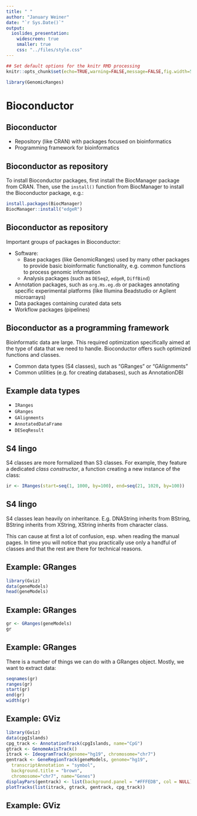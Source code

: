 ```yaml
---
title: " "
author: "January Weiner"
date: "`r Sys.Date()`"
output:
  ioslides_presentation:
    widescreen: true
    smaller: true
    css: "../files/style.css"
---
```



```r
## Set default options for the knitr RMD processing
knitr::opts_chunk$set(echo=TRUE,warning=FALSE,message=FALSE,fig.width=5,fig.height=5,cache=TRUE,autodep=TRUE)#, results="hide")
```

```r
library(GenomicRanges)
```



# Bioconductor

## Bioconductor

 * Repository (like CRAN) with packages focused on bioinformatics
 * Programming framework for bioinformatics

## Bioconductor as repository

To install Bioconductor packages, first install the BiocManager package
from CRAN. Then, use the `install()` function from BiocManager to install
the Bioconductor package, e.g.:

```r
install.packages(BiocManager)
BiocManager::install("edgeR")
```


## Bioconductor as repository

Important groups of packages in Bioconductor:

 * Software:
   * Base packages (like GenomicRanges) used by many other packages to
     provide basic bioinformatic functionality, e.g. common functions to
     process genomic information
   * Analysis packages (such as `DESeq2`, `edgeR`, `DiffBind`)
 * Annotation packages, such as `org.Hs.eg.db` or packages annotating
   specific experimental platforms (like Illumina Beadstudio or Agilent
   microarrays)
 * Data packages containing curated data sets
 * Workflow packages (pipelines) 

## Bioconductor as a programming framework

Bioinformatic data are large. This required optimization specifically aimed
at the type of data that we need to handle. Bioconductor offers such
optimized functions and classes.

 * Common data types (S4 classes), such as "GRanges" or "GAlignments"
 * Common utilities (e.g. for creating databases), such as AnnotationDBI


## Example data types 

 * `IRanges` 
 * `GRanges`
 * `GAlignments`
 * `AnnotatedDataFrame`
 * `DESeqResult`

## S4 lingo

S4 classes are more formalized than S3 classes. For example, they feature a
dedicated *class constructor*, a function creating a new instance of the
class:

```r
ir <- IRanges(start=seq(1, 1000, by=100), end=seq(21, 1020, by=100))
```


## S4 lingo

S4 classes lean heavily on inheritance. E.g. DNAString inherits from
BString, BString inherits from XString, XString inherits from character
class.

This can cause at first a lot of confusion, esp. when reading the manual
pages. In time you will notice that you practically use only a handful of
classes and that the rest are there for technical reasons. 

## Example: GRanges

```r
library(Gviz)
data(geneModels)
head(geneModels)
```


## Example: GRanges

```r
gr <- GRanges(geneModels)
gr
```


## Example: GRanges

There is a number of things we can do with a GRanges object. Mostly, we
want to extract data:

```r
seqnames(gr)
ranges(gr)
start(gr)
end(gr)
width(gr)
```

## Example: GViz

```r
library(Gviz)
data(cpgIslands)
cpg_track <- AnnotationTrack(cpgIslands, name="CpG")
gtrack <- GenomeAxisTrack()
itrack <- IdeogramTrack(genome="hg19", chromosome="chr7")
gentrack <- GeneRegionTrack(geneModels, genome="hg19", 
  transcriptAnnotation = "symbol",
  background.title = "brown",
  chromosome="chr7", name="Genes")
displayPars(gentrack) <- list(background.panel = "#FFFEDB", col = NULL)
plotTracks(list(itrack, gtrack, gentrack, cpg_track))
```



## Example: GViz

```r
```





